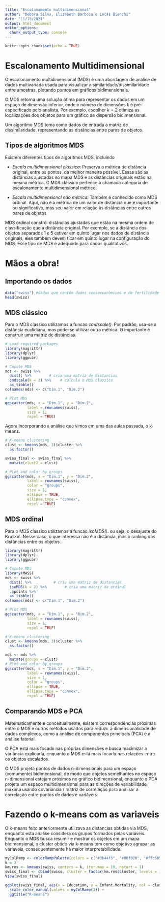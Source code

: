 ```yaml
---
title: "Escalonamento multidimensional"
author: "Debora Silva, Elizabeth Barbosa e Lucas Bianchi"
date: "11/19/2021"
output: html_document
editor_options: 
  chunk_output_type: console
---
```


```r
knitr::opts_chunk$set(echo = TRUE)
```

# Escalonamento Multidimensional

O escalonamento multidimensional (MDS) é uma abordagem de análise de dados multivariada usada para visualizar a similaridade/dissimilaridade entre amostras, plotando pontos em gráficos bidimensionais.

O MDS retorna uma solução ótima para representar os dados em um espaço de dimensão inferior, onde o número de dimensões $k$ é pré-especificado pelo analista. Por exemplo, escolher $k = 2$ otimiza as localizações dos objetos para um gráfico de dispersão bidimensional.

Um algoritmo MDS toma como dados de entrada a matriz de dissimilaridade, representando as distâncias entre pares de objetos.

## Tipos de algoritmos MDS
Existem diferentes tipos de algoritmos MDS, incluindo

* *Escala multidimensional clássica:* Preserva a métrica de distância original, entre os pontos, da melhor maneira possível. Essas são as distâncias ajustadas no mapa MDS e as distâncias originais estão na mesma métrica. O MDS clássico pertence à chamada categoria de escalonamento multidimensional métrico.

*  *Escala multidimensional não métrica:* Também é conhecido como MDS ordinal. Aqui, não é a métrica de um valor de distância que é importante ou significativo, mas seu valor em relação às distâncias entre outros pares de objetos.

MDS ordinal constrói distâncias ajustadas que estão na mesma ordem de classificação que a distância original. Por exemplo, se a distância dos objetos separados 1 e 5 estiver em quinto lugar nos dados de distância originais, eles também devem ficar em quinto lugar na configuração do MDS. Esse tipo de MDS é adequado para dados qualitativos.

# Mãos a obra!

## Importando os dados

```r
data("swiss") #dados que contêm dados socioeconômicos e de fertilidade em 47 províncias de língua francesa na Suíça.
head(swiss)
```

## MDS clássico

Para o MDS classico utilizamos a funcao *cmdscale()*. Por padrão, usa-se a distância euclidiana, mas pode-se utilizar outra métrica. O importante é construir uma matriz de distâncias.

```r
# Load required packages
library(magrittr)
library(dplyr)
library(ggpubr)

# Cmpute MDS
mds <- swiss %>%
  dist() %>%        # cria uma matriz de distancias
  cmdscale(k = 2) %>%    # calcula o MDS classico
  as_tibble()
colnames(mds) <- c("Dim.1", "Dim.2")

# Plot MDS
ggscatter(mds, x = "Dim.1", y = "Dim.2", 
          label = rownames(swiss),
          size = 1,
          repel = TRUE)
```

Agora incorporando a análise que vimos em uma das aulas passada, o k-means.

```r
# K-means clustering
clust <- kmeans(mds, 3)$cluster %>%
  as.factor()

swiss_final <- swiss_final %>%
  mutate(clust2 = clust)

# Plot and color by groups
ggscatter(mds, x = "Dim.1", y = "Dim.2", 
          label = rownames(swiss),
          color = "groups",
          size = 1, 
          ellipse = TRUE,
          ellipse.type = "convex",
          repel = TRUE)
```

## MDS ordinal

Para o MDS classico utilizamos a funcao *isoMDS()*. ou seja, o desajuste do Kruskal. Nesse caso, o que interessa não é a distância, mas o ranking das distâncias entre os objetos.

```r
library(magrittr)
library(dplyr)
library(ggpubr)
```

```r
# Cmpute MDS
library(MASS)
mds <- swiss %>%
  dist() %>%          # cria uma matriz de distancias
  isoMDS(k = 2) %>%        # cria uma matriz de ordinal
  .$points %>%
  as_tibble()
colnames(mds) <- c("Dim.1", "Dim.2")

# Plot MDS
ggscatter(mds, x = "Dim.1", y = "Dim.2", 
          label = rownames(swiss),
          size = 1,
          repel = TRUE)
```

```r
# K-means clustering
clust <- kmeans(mds, 3)$cluster %>%
  as.factor()

mds <- mds %>%
  mutate(groups = clust)
# Plot and color by groups
ggscatter(mds, x = "Dim.1", y = "Dim.2", 
          label = rownames(swiss),
          size = 1,
          color = "groups",
          ellipse = TRUE,
          ellipse.type = "convex",
          repel = TRUE)
```

## Comparando MDS e PCA
Matematicamente e conceitualmente, existem correspondências próximas entre o MDS e outros métodos usados para reduzir a dimensionalidade de dados complexos, como a análise de componentes principais (PCA) e a análise fatorial.

O PCA está mais focado nas próprias dimensões e busca maximizar a variância explicada, enquanto o MDS está mais focado nas relações entre os objetos escalados.

O MDS projeta pontos de dados n-dimensionais para um espaço (comumente) bidimensional, de modo que objetos semelhantes no espaço n-dimensional estejam próximos no gráfico bidimensional, enquanto o PCA projeta um espaço multidimensional para as direções de variabilidade máxima usando covariância / matriz de correlação para analisar a correlação entre pontos de dados e variáveis.

# Fazendo o k-means com as variaveis

O k-means feito anteriormente utilizava as distancias obtidas via MDS, enquanto esta analise considera os grupos formados pelas variáveis. Enquanto o MDS busca resumir e mostrar os objetos em um mapa bidimensional, o cluster obtido via k-means tem como objetivo agrupar as variaveis, consequentemente há maior interpretabilidade.

```r
myColRamp <- colorRampPalette(colors = c("#3b44f5", "#00f020", "#ffc505"))
k = 3
km.res <- kmeans(swiss, centers = k, iter.max = 10, nstart = 1)
swiss_final <- cbind(swiss, cluster = factor(km.res$cluster, levels = 1:k))
View(swiss_final)

ggplot(swiss_final, aes(x = Education, y = Infant.Mortality, col = cluster)) + geom_point(size = 3) + 
  scale_color_manual(values = myColRamp(3)) +
  ggtitle("K-means")
```
